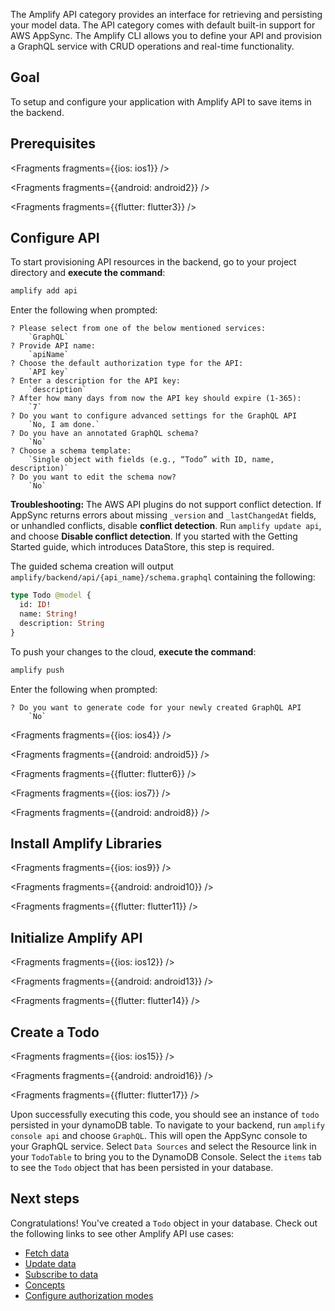 

The Amplify API category provides an interface for retrieving and persisting your model data. The API category comes with default built-in support for AWS AppSync. The Amplify CLI allows you to define your API and provision a GraphQL service with CRUD operations and real-time functionality. 

## Goal

To setup and configure your application with Amplify API to save items in the backend.

## Prerequisites


<Fragments fragments={{ios: ios1}} />


<Fragments fragments={{android: android2}} />


<Fragments fragments={{flutter: flutter3}} />

## Configure API

To start provisioning API resources in the backend, go to your project directory and **execute the command**:

```bash
amplify add api
```

Enter the following when prompted:
```console
? Please select from one of the below mentioned services: 
    `GraphQL`
? Provide API name: 
    `apiName`
? Choose the default authorization type for the API:
    `API key`
? Enter a description for the API key:
    `description`
? After how many days from now the API key should expire (1-365): 
    `7`
? Do you want to configure advanced settings for the GraphQL API 
    `No, I am done.`
? Do you have an annotated GraphQL schema? 
    `No`
? Choose a schema template:
    `Single object with fields (e.g., “Todo” with ID, name, description)`
? Do you want to edit the schema now? 
    `No`
```

<Callout warning>

**Troubleshooting:** The AWS API plugins do not support conflict detection. If AppSync returns errors about missing `_version` and `_lastChangedAt` fields, or unhandled conflicts, disable **conflict detection**. Run `amplify update api`, and choose **Disable conflict detection**.  If you started with the Getting Started guide, which introduces DataStore, this step is required.

</Callout>

The guided schema creation will output `amplify/backend/api/{api_name}/schema.graphql` containing the following:
```graphql
type Todo @model {
  id: ID!
  name: String!
  description: String
}
```

To push your changes to the cloud, **execute the command**:

```bash
amplify push
```

Enter the following when prompted:
```console
? Do you want to generate code for your newly created GraphQL API 
    `No`
```


<Fragments fragments={{ios: ios4}} />


<Fragments fragments={{android: android5}} />


<Fragments fragments={{flutter: flutter6}} />


<Fragments fragments={{ios: ios7}} />


<Fragments fragments={{android: android8}} />

## Install Amplify Libraries


<Fragments fragments={{ios: ios9}} />


<Fragments fragments={{android: android10}} />


<Fragments fragments={{flutter: flutter11}} />

## Initialize Amplify API


<Fragments fragments={{ios: ios12}} />


<Fragments fragments={{android: android13}} />


<Fragments fragments={{flutter: flutter14}} />

## Create a Todo


<Fragments fragments={{ios: ios15}} />


<Fragments fragments={{android: android16}} />


<Fragments fragments={{flutter: flutter17}} />

Upon successfully executing this code, you should see an instance of `todo` persisted in your dynamoDB table. To navigate to your backend, run `amplify console api` and choose `GraphQL`. This will open the AppSync console to your GraphQL service. Select `Data Sources` and select the Resource link in your `TodoTable` to bring you to the DynamoDB Console. Select the `items` tab to see the `Todo` object that has been persisted in your database.

## Next steps

Congratulations! You've created a `Todo` object in your database. Check out the following links to see other Amplify API use cases:

* [Fetch data](/lib/graphqlapi/query-data)
* [Update data](/lib/graphqlapi/mutate-data)
* [Subscribe to data](/lib/graphqlapi/subscribe-data)
* [Concepts](/lib/graphqlapi/concepts)
* [Configure authorization modes](/lib/graphqlapi/authz)

<!-- TODO: * [Authorizing API calls with Cognito User Pool] -->
